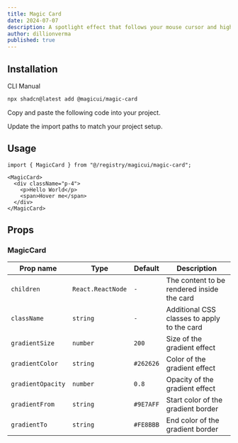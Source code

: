 ```yaml
---
title: Magic Card
date: 2024-07-07
description: A spotlight effect that follows your mouse cursor and highlights borders on hover.
author: dillionverma
published: true
---
```


<ComponentPreview name="magic-card-demo" />

## Installation

<Tabs defaultValue="cli">

<TabsList>
  <TabsTrigger value="cli">CLI</TabsTrigger>
  <TabsTrigger value="manual">Manual</TabsTrigger>
</TabsList>
<TabsContent value="cli">

```bash
npx shadcn@latest add @magicui/magic-card
```

</TabsContent>

<TabsContent value="manual">

<Steps>

<Step>Copy and paste the following code into your project.</Step>

<ComponentSource name="magic-card" />

<Step>Update the import paths to match your project setup.</Step>

</Steps>

</TabsContent>

</Tabs>

## Usage

```tsx
import { MagicCard } from "@/registry/magicui/magic-card";
```

```tsx
<MagicCard>
  <div className="p-4">
    <p>Hello World</p>
    <span>Hover me</span>
  </div>
</MagicCard>
```

## Props

### MagicCard

| Prop name         | Type              | Default   | Description                                 |
| ----------------- | ----------------- | --------- | ------------------------------------------- |
| `children`        | `React.ReactNode` | `-`       | The content to be rendered inside the card  |
| `className`       | `string`          | `-`       | Additional CSS classes to apply to the card |
| `gradientSize`    | `number`          | `200`     | Size of the gradient effect                 |
| `gradientColor`   | `string`          | `#262626` | Color of the gradient effect                |
| `gradientOpacity` | `number`          | `0.8`     | Opacity of the gradient effect              |
| `gradientFrom`    | `string`          | `#9E7AFF` | Start color of the gradient border          |
| `gradientTo`      | `string`          | `#FE8BBB` | End color of the gradient border            |
